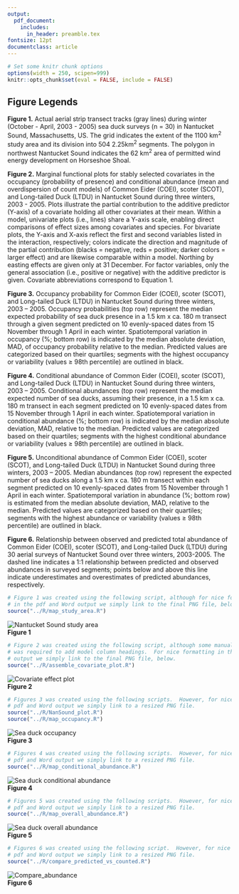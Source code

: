 ```yaml
---
output: 
  pdf_document:
    includes:
      in_header: preamble.tex
fontsize: 12pt
documentclass: article
---
```

```r
# Set some knitr chunk options
options(width = 250, scipen=999)
knitr::opts_chunk$set(eval = FALSE, include = FALSE)
```

## Figure Legends
**Figure 1.** Actual aerial strip transect tracks (gray lines) during winter (October - April, 2003 - 2005) sea duck surveys (n = 30) in Nantucket Sound, Massachusetts, US. The grid indicates the extent of the 1100 km^2^ study area and its division into 504 2.25km^2^ segments. The polygon in northwest Nantucket Sound indicates the 62 km^2^ area of permitted wind energy development on Horseshoe Shoal.

**Figure 2.** Marginal functional plots for stably selected covariates in the occupancy (probability of presence) and conditional abundance (mean and overdispersion of count models) of Common Eider (COEI), scoter (SCOT), and Long-tailed Duck (LTDU) in Nantucket Sound during three winters, 2003 - 2005. Plots illustrate the partial contribution to the additive predictor (Y-axis) of a covariate holding all other covariates at their mean. Within a model, univariate plots (i.e., lines) share a Y-axis scale, enabling direct comparisons of effect sizes among covariates and species. For bivariate plots, the Y-axis and X-axis reflect the first and second variables listed in the interaction, respectively; colors indicate the direction and magnitude of the partial contribution (blacks = negative, reds = positive; darker colors = larger effect) and are likewise comparable within a model. Northing by easting effects are given only at 31 December. For factor variables, only the general association (i.e., positive or negative) with the additive predictor is given. Covariate abbreviations correspond to Equation 1.

**Figure 3.** Occupancy probability for Common Eider (COEI), scoter (SCOT), and Long-tailed Duck (LTDU) in Nantucket Sound during three winters, 2003 – 2005.  Occupancy probabilities (top row) represent the median expected probability of sea duck presence in a 1.5 km x ca. 180 m transect through a given segment predicted on 10 evenly-spaced dates from 15 November through 1 April in each winter.  Spatiotemporal variation in occupancy (%; bottom row) is indicated by the median absolute deviation, MAD, of occupancy probability relative to the median.  Predicted values are categorized based on their quartiles; segments with the highest occupancy or variability (values $\geq$ 98th percentile) are outlined in black.

**Figure 4.** Conditional abundance of Common Eider (COEI), scoter (SCOT), and Long-tailed Duck (LTDU) in Nantucket Sound during three winters, 2003 – 2005.  Conditional abundances (top row) represent the median expected number of sea ducks, assuming their presence, in a 1.5 km x ca. 180 m transect in each segment predicted on 10 evenly-spaced dates from 15 November through 1 April in each winter.  Spatiotemporal variation in conditional abundance (%; bottom row) is indicated by the median absolute deviation, MAD, relative to the median.  Predicted values are categorized based on their quartiles; segments with the highest conditional abundance or variability (values $\geq$ 98th percentile) are outlined in black.

**Figure 5.**  Unconditional abundance of Common Eider (COEI), scoter (SCOT), and Long-tailed Duck (LTDU) in Nantucket Sound during three winters, 2003 – 2005.  Median abundances (top row) represent the expected number of sea ducks along a 1.5 km x ca. 180 m transect within each segment predicted on 10 evenly-spaced dates from 15 November through 1 April in each winter.  Spatiotemporal variation in abundance (%; bottom row) is estimated from the median absolute deviation, MAD, relative to the median.  Predicted values are categorized based on their quartiles; segments with the highest abundance or variability (values $\geq$ 98th percentile) are outlined in black.

**Figure 6.** Relationship between observed and predicted total abundance of Common Eider (COEI), scoter (SCOT), and Long-tailed Duck (LTDU) during 30 aerial surveys of Nantucket Sound over three winters, 2003-2005. The dashed line indicates a 1:1 relationship between predicted and observed abundances in surveyed segments; points below and above this line indicate underestimates and overestimates of predicted abundances, respectively.

\newpage

```r
# Figure 1 was created using the following script, although for nice formatting
# in the pdf and Word output we simply link to the final PNG file, below
source("../R/map_study_area.R")
```
![Nantucket Sound study area](./Figures/Nantucket_study_area.png)  
**Figure 1**

\newpage

```r
# Figure 2 was created using the following script, although some manual editing
# was required to add model column headings.  For nice formatting in the pdf and Word
# output we simply link to the final PNG file, below.
source("../R/assemble_covariate_plot.R")
```
![Covariate effect plot](./Figures/Covariate_effects.png)  
**Figure 2**

\newpage
```r
# Figures 3 was created using the following scripts.  However, for nice formatting in the 
# pdf and Word output we simply link to a resized PNG file.
source("../R/NanSound_plot.R")
source("../R/map_occupancy.R")
```
![Sea duck occupancy](./Figures/occupancy_maps_reduced.png)  
**Figure 3**

\newpage

```r
# Figures 4 was created using the following scripts.  However, for nice formatting in the 
# pdf and Word output we simply link to a resized PNG file.
source("../R/map_conditional_abundance.R")
```
![Sea duck conditional abundance](./Figures/conditional_abundance_maps_reduced.png)  
**Figure 4**

\newpage
```r
# Figures 5 was created using the following scripts.  However, for nice formatting in the 
# pdf and Word output we simply link to a resized PNG file.
source("../R/map_overall_abundance.R")
```
![Sea duck overall abundance](./Figures/overall_abundance_maps_reduced.png)  
**Figure 5**

\newpage
```r
# Figures 6 was created using the following script.  However, for nice formatting in the 
# pdf and Word output we simply link to a resized PNG file.
source("../R/compare_predicted_vs_counted.R")
```
![Compare_abundance](./Figures/Predicted_abundance_observed_abundance.png)  
**Figure 6**